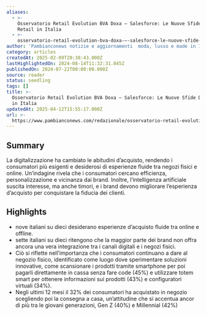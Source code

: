 ```yaml
---
aliases:
  - >-
    Osservatorio Retail Evolution BVA Doxa – Salesforce: Le Nuove Sfide Del
    Retail in Italia
  - >-
    osservatorio-retail-evolution-bva-doxa-–-salesforce-le-nuove-sfide-del-retail-in-italia
author: 'Pambianconews notizie e aggiornamenti  moda, lusso e made in Italy'
category: articles
createdAt: 2025-02-09T20:38:43.000Z
lastHighlightedOn: 2024-08-14T11:32:31.045Z
publishedOn: 2024-07-22T00:00:00.000Z
source: reader
status: seedling
tags: []
title: >-
  Osservatorio Retail Evolution BVA Doxa – Salesforce: Le Nuove Sfide Del Retail
  in Italia
updatedAt: 2025-04-12T15:55:17.000Z
url: >-
  https://www.pambianconews.com/redazionale/osservatorio-retail-evolution-bva-doxa-salesforce-le-nuove-sfide-del-retail-in-italia/
---
```

## Summary

La digitalizzazione ha cambiato le abitudini d’acquisto, rendendo i consumatori più esigenti e desiderosi di esperienze fluide tra negozi fisici e online. Un’indagine rivela che i consumatori cercano efficienza, personalizzazione e vicinanza dai brand. Inoltre, l’intelligenza artificiale suscita interesse, ma anche timori, e i brand devono migliorare l’esperienza d’acquisto per conquistare la fiducia dei clienti.

## Highlights

- nove italiani su dieci desiderano esperienze d’acquisto fluide tra online e offline.
- sette italiani su dieci ritengono che la maggior parte dei brand non offra ancora una vera integrazione tra i canali digitali e i negozi fisici.
- Ciò si riflette nell’importanza che i consumatori continuano a dare al negozio fisico, identificato come luogo dove sperimentare soluzioni innovative, come scansionare i prodotti tramite smartphone per poi pagarli direttamente in cassa senza fare code (45%) e utilizzare totem smart per ottenere informazioni sui prodotti (43%) e configuratori virtuali (34%).
- Negli ultimi 12 mesi il 32% dei consumatori ha acquistato in negozio scegliendo poi la consegna a casa, un’attitudine che si accentua ancor di più tra le giovani generazioni, Gen Z (40%) e Millennial (42%)
